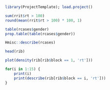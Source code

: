 ```r
library(ProjectTemplate); load.project()
```


```r
sum(rrit$rt > 100)
round(mean(rrit$rt > 100) * 100, 1)

table(rcases$gender)
prop.table(table(rcases$gender))

Hmisc::describe(rcases)

head(rib)

plot(density(rib[rib$block == 1, 'rt']))

for(i in 1:15) {
    print(i)
    print(describe(rib[rib$block == i, 'rt']))
}
```


